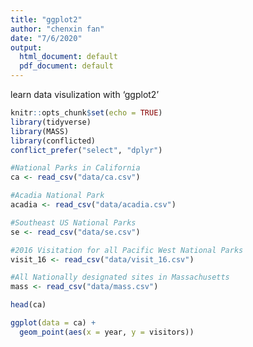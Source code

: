 ```yaml
---
title: "ggplot2"
author: "chenxin fan"
date: "7/6/2020"
output:
  html_document: default
  pdf_document: default
---
```

learn data visulization with 'ggplot2'
```r
knitr::opts_chunk$set(echo = TRUE)
library(tidyverse)
library(MASS)
library(conflicted)
conflict_prefer("select", "dplyr")
```
```r
#National Parks in California
ca <- read_csv("data/ca.csv") 

#Acadia National Park
acadia <- read_csv("data/acadia.csv")

#Southeast US National Parks
se <- read_csv("data/se.csv")

#2016 Visitation for all Pacific West National Parks
visit_16 <- read_csv("data/visit_16.csv")

#All Nationally designated sites in Massachusetts
mass <- read_csv("data/mass.csv")
```
```r
head(ca)
```
```r
ggplot(data = ca) + 
  geom_point(aes(x = year, y = visitors))
```
